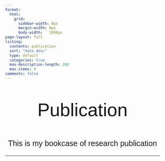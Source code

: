 ```yaml
---
format:
  html: 
    grid:
      sidebar-width: 0px
      margin-width: 0px
      body-width:	1000px
page-layout: full
listing:
  contents: publication
  sort: "date desc"
  type: default
  categories: true
  max-description-length: 200
  max-items: 4
comments: false
---
```


```{=html}
<p style="text-align: center; font-size: 60px; font-family: 'Garamond', sans-serif;"> 
Publication



<p style="text-align: center; font-size: 25px; font-family: 'Garamond', sans-serif;">
This is my bookcase of research publication
</p>
```

------------------------------------------------------------------------
